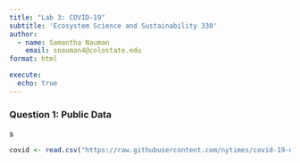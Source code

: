 ```yaml
---
title: "Lab 3: COVID-19"
subtitle: 'Ecosystem Science and Sustainability 330'
author:
  - name: Samantha Nauman
    email: snauman4@colostate.edu
format: html

execute: 
  echo: true
---
```


### Question 1: Public Data

s
```r
covid <- read.csv("https://raw.githubusercontent.com/nytimes/covid-19-data/master/us-counties.csv")

```